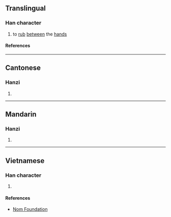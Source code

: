 {{character info/new}}
==Translingual==

===Han character===
{{Han char|rn=64|rad=手|as=12|sn=15|four=57020|canj=QANG|ids=⿰扌閏}}

# to [[rub]] [[between]] the [[hand]]s

====References====
{{Han ref|kx=0453.270|dkj=12683|dj=0803.100|hdz=31963.080|uh=648B}}

----

==Cantonese==

===Hanzi===
{{yue-hanzi|jyut=[[jeon6]], [[no4]]|y=yeun6, no4}}

# {{defn|lang=yue|sort=手12}}

----

==Mandarin==

===Hanzi===
{{cmn-hanzi|pin=[[ruán]] ([[ruan2]])|wg=juan<sup>2</sup>}}

# {{defn|lang=cmn|sort=手12}}

----

==Vietnamese==

===Han character===
{{vi-readings|rs=手12|reading=nhún}}

# {{defn|lang=vi|sort=手12}}

====References====
* [http://nomfoundation.org/common/nom_details.php?codepoint=648b Nom Foundation]